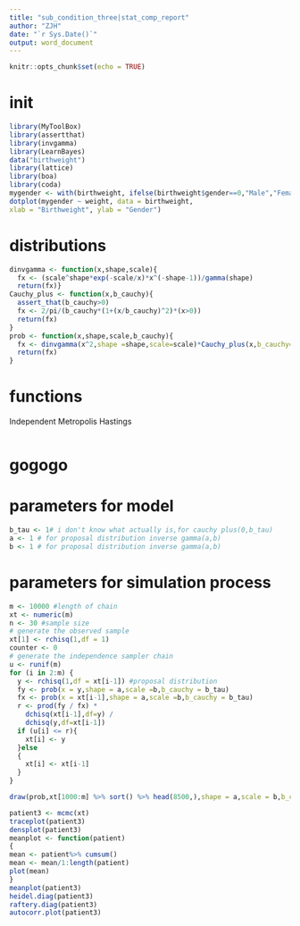 ```yaml
---
title: "sub_condition_three|stat_comp_report"
author: "ZJH"
date: "`r Sys.Date()`"
output: word_document
---
```


```r
knitr::opts_chunk$set(echo = TRUE)
```

# init
```r
library(MyToolBox)
library(assertthat)
library(invgamma)
library(LearnBayes)
data("birthweight")
library(lattice)
library(boa)
library(coda)
mygender <- with(birthweight, ifelse(birthweight$gender==0,"Male","Female"))
dotplot(mygender ~ weight, data = birthweight,
xlab = "Birthweight", ylab = "Gender")
```

# distributions
```r
dinvgamma <- function(x,shape,scale){
  fx <- (scale^shape*exp(-scale/x)*x^(-shape-1))/gamma(shape)
  return(fx)}
Cauchy_plus <- function(x,b_cauchy){
  assert_that(b_cauchy>0)
  fx <- 2/pi/(b_cauchy*(1+(x/b_cauchy)^2)*(x>0))
  return(fx)
}
prob <- function(x,shape,scale,b_cauchy){
  fx <- dinvgamma(x^2,shape =shape,scale=scale)*Cauchy_plus(x,b_cauchy=b_cauchy)*7.3
  return(fx)
}

```

# functions
Independent Metropolis Hastings 
```r

```

# gogogo
# parameters for model
```r
b_tau <- 1# i don't know what actually is,for cauchy plus(0,b_tau)
a <- 1 # for proposal distribution inverse gamma(a,b) 
b <- 1 # for proposal distribution inverse gamma(a,b)
```
# parameters for simulation process
```r
m <- 10000 #length of chain
xt <- numeric(m)
n <- 30 #sample size
# generate the observed sample
xt[1] <- rchisq(1,df = 1)
counter <- 0
# generate the independence sampler chain
u <- runif(m)
for (i in 2:m) {
  y <- rchisq(1,df = xt[i-1]) #proposal distribution
  fy <- prob(x = y,shape = a,scale =b,b_cauchy = b_tau)
  fx <- prob(x = xt[i-1],shape = a,scale =b,b_cauchy = b_tau)
  r <- prod(fy / fx) *
    dchisq(xt[i-1],df=y) /
    dchisq(y,df=xt[i-1])
  if (u[i] <= r){
    xt[i] <- y 
  }else 
  {
    xt[i] <- xt[i-1]
  }
}
```

```r
draw(prob,xt[1000:m] %>% sort() %>% head(8500,),shape = a,scale = b,b_cauchy = b_tau)
```
```r
patient3 <- mcmc(xt)
traceplot(patient3)
densplot(patient3)
meanplot <- function(patient)
{
mean <- patient%>% cumsum()
mean <- mean/1:length(patient)
plot(mean)
}
meanplot(patient3)
heidel.diag(patient3)
raftery.diag(patient3)
autocorr.plot(patient3)
```

